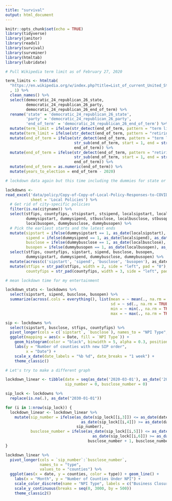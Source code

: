 ```yaml
---
title: "survival"
output: html_document
---
```


```r
knitr::opts_chunk$set(echo = TRUE)
library(tidyverse)
library(janitor)
library(readxl)
library(survival)
library(survminer)
library(htmltab)
library(lubridate)
```

```r

# Pull Wikipedia term limit as of February 27, 2020

term_limits <- htmltab(
  "https://en.wikipedia.org/w/index.php?title=List_of_current_United_States_governors&oldid=942828889"
  , 1) %>%
  clean_names() %>%
  select(democratic_24_republican_26_state, 
         democratic_24_republican_26_party,
         democratic_24_republican_26_end_of_term) %>%
  rename('state' = 'democratic_24_republican_26_state',
         'party' = 'democratic_24_republican_26_party',
         'end_of_term' = 'democratic_24_republican_26_end_of_term') %>%
  mutate(term_limit = ifelse(str_detect(end_of_term, pattern = "term limit"), 1, 0)) %>%
  mutate(term_limit = ifelse(str_detect(end_of_term, pattern = "retiring"), 1, term_limit)) %>%
  mutate(end_of_term = ifelse(str_detect(end_of_term, pattern = "term limit"),
                              str_sub(end_of_term, start = 1, end = str_length(end_of_term) - 14),
                              end_of_term)) %>%
  mutate(end_of_term = ifelse(str_detect(end_of_term, pattern = "retiring"),
                              str_sub(end_of_term, start = 1, end = str_length(end_of_term) - 11),
                              end_of_term)) %>%
  mutate(end_of_term = as.numeric(end_of_term)) %>%
  mutate(years_to_election = end_of_term - 2020) 
```
```r
# lockdown data again but this time including the dummies for state or local policy first

lockdowns <- 
read_excel('data/policy/Copy-of-Copy-of-Local-Policy-Responses-to-COVID-19.fin_ (1).xlsx',
           sheet = 'Local Policies') %>%
  # Get rid of city-specific policies
  filter(is.na(cityname)) %>%
  select(stfips, countyfips, stsipstart, stsipend, localsipstart, localsipend,
         dummysipstart, dummysipend, stbusclose, localbusclose, stbusopen, 
         localbusopen, dummybusclose, dummybusopen) %>%
  # Pick the earliest starts and the latest ends
  mutate(sipstart = ifelse(dummysipstart == 1, as_date(localsipstart), as_date(stsipstart)),
         sipend = ifelse(dummysipend == 1, as_date(localsipend), as_date(stsipend)),
         busclose = ifelse(dummybusclose == 1, as_date(localbusclose), as_date(stbusclose)),
         busopen = ifelse(dummybusopen == 1, as_date(localbusopen), as_date(stbusopen))) %>%
  select(stfips, countyfips, sipstart, sipend, busclose, busopen,
         dummysipstart, dummysipend, dummybusclose, dummybusopen) %>%
  mutate(across(c('sipstart', 'sipend', 'busclose', 'busopen'), as_date)) %>%
  mutate(stfips = str_pad(stfips, width = 2, side = "left", pad = "0"),
         countyfips = str_pad(countyfips, width = 3, side = "left", pad = "0"))

# mean lockdown time for my entertainment

lockdown_stats <- lockdowns %>%
  select(sipstart, sipend, busclose, busopen) %>%
  summarize(across(.cols = everything(), list(mean = ~ mean(., na.rm = TRUE),
                                              sd = ~ sd(., na.rm = TRUE),
                                              min = ~ min(., na.rm = TRUE),
                                              max = ~ max(., na.rm = TRUE))))

sip <- lockdowns %>%
  select(sipstart, busclose, stfips, countyfips) %>%
  pivot_longer(cols = c(`sipstart`, `busclose`), names_to = "NPI Type", values_to = "Date") %>%
  ggplot(mapping = aes(x = Date, fill = `NPI Type`)) + 
    geom_histogram(color = "black", binwidth = 5, alpha = 0.3, position = "identity") + 
    labs(y = "Number of counties with new SIP order",
         x = "Date") + 
    scale_x_date(date_labels = "%b %d", date_breaks = "1 week") +
    theme_classic()

# Let's try to make a different graph

lockdown_linear <- tibble(date = seq(as_date('2020-03-01'), as_date('2020-07-31'), by = 'days'),
                          sip_number = 0, busclose_number = 0)

sip_lock <- lockdowns %>%
  replace(is.na(.), as_date("2030-01-01"))

for (i in 1:nrow(sip_lock)) {
  lockdown_linear <- lockdown_linear %>%
    mutate(sip_number = ifelse(as_date(sip_lock[[i,3]]) <= as_date(date) & 
                                 as_date(sip_lock[[i,4]]) >= as_date(date), sip_number + 1,
                               sip_number),
           busclose_number = ifelse(as_date(sip_lock[[i,5]]) <= as_date(date) &
                                      as_date(sip_lock[[i,6]]) >= as_date(date), 
                                    busclose_number + 1, busclose_number))
}

lockdown_linear %>%
  pivot_longer(cols = `sip_number`:`busclose_number`, 
               names_to = "type",
               values_to = "counties") %>%
  ggplot(aes(x = date, y = counties, color = type)) + geom_line() + 
    labs(x = "Month", y = "Number of Counties Under NPI") + 
    scale_color_discrete(name = "NPI Type", labels = c("Business Closure", "Stay-at-home Order")) + 
    scale_y_continuous(breaks = seq(0, 3000, by = 500))
    theme_classic2()
```

